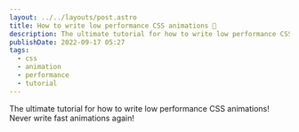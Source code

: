 ```yaml
---
layout: ../../layouts/post.astro
title: How to write low performance CSS animations 🐌
description: The ultimate tutorial for how to write low performance CSS animations! Never write fast animations again!
publishDate: 2022-09-17 05:27
tags:
  - css
  - animation
  - performance
  - tutorial
---
```


The ultimate tutorial for how to write low performance CSS animations! Never write fast animations again!
